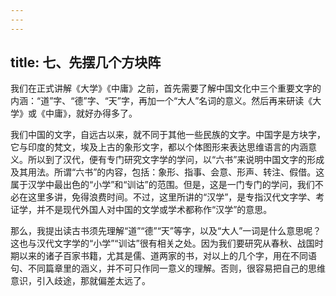 ```yaml
---
---
---
```

title: 七、先摆几个方块阵
---




我们在正式讲解《大学》《中庸》之前，首先需要了解中国文化中三个重要文字的内涵：“道”字、“德”字、“天”字，再加一个“大人”名词的意义。然后再来研读《大学》或《中庸》，就好办得多了。

我们中国的文字，自远古以来，就不同于其他一些民族的文字。中国字是方块字，它与印度的梵文，埃及上古的象形文字，都以个体图形来表达思维语言的内涵意义。所以到了汉代，便有专门研究文字学的学问，以“六书”来说明中国文字的形成及其用法。所谓“六书”的内容，包括：象形、指事、会意、形声、转注、假借。这属于汉学中最出色的“小学”和“训诂”的范围。但是，这是一门专门的学问，我们不必在这里多讲，免得浪费时间。不过，这里所讲的“汉学”，是专指汉代文字学、考证学，并不是现代外国人对中国的文学或学术都称作“汉学”的意思。

那么，我提出读古书须先理解“道”“德”“天”等字，以及“大人”一词是什么意思呢？这也与汉代文字学的“小学”“训诂”很有相关之处。因为我们要研究从春秋、战国时期以来的诸子百家书籍，尤其是儒、道两家的书，对以上的几个字，用在不同语句、不同篇章里的涵义，并不可只作同一意义的理解。否则，很容易把自己的思维意识，引入歧途，那就偏差太远了。
